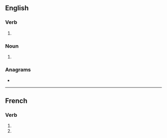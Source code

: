 {{also|retracés}}
==English==

===Verb===
{{head|en|verb form}}

# {{en-third-person singular of|retrace}}

===Noun===
{{head|en|noun form}}

# {{plural of|en|retrace}}

===Anagrams===
* {{anagrams|en|a=aceerrst|caterers|reacters|recaster|recrates|terraces}}

----

==French==

===Verb===
{{head|fr|verb form}}

# {{inflection of|fr|retracer||2|s|pres|indc}}
# {{inflection of|fr|retracer||2|s|pres|subj}}